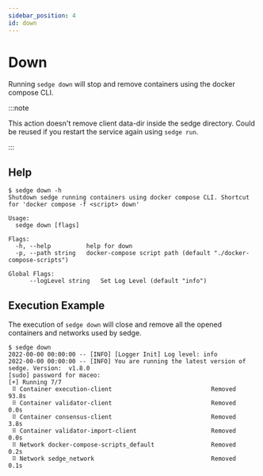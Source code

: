 ```yaml
---
sidebar_position: 4
id: down
---
```


# Down

Running `sedge down` will stop and remove containers using the docker compose CLI.

:::note

This action doesn't remove client data-dir inside the sedge directory. Could be reused if you restart the service again
using `sedge run`.

:::

## Help

```
$ sedge down -h
Shutdown sedge running containers using docker compose CLI. Shortcut for 'docker compose -f <script> down'

Usage:
  sedge down [flags]

Flags:
  -h, --help          help for down
  -p, --path string   docker-compose script path (default "./docker-compose-scripts")

Global Flags:
      --logLevel string   Set Log Level (default "info")
```

## Execution Example

The execution of `sedge down` will close and remove all the opened containers and networks used by sedge.

```
$ sedge down
2022-00-00 00:00:00 -- [INFO] [Logger Init] Log level: info
2022-00-00 00:00:00 -- [INFO] You are running the latest version of sedge. Version:  v1.8.0
[sudo] password for maceo:
[+] Running 7/7
 ⠿ Container execution-client                            Removed                                                                 93.8s
 ⠿ Container validator-client                            Removed                                                                  0.0s
 ⠿ Container consensus-client                            Removed                                                                  3.8s
 ⠿ Container validator-import-client                     Removed                                                                  0.0s
 ⠿ Network docker-compose-scripts_default                Removed                                                                  0.2s
 ⠿ Network sedge_network                                 Removed                                                                  0.1s
```